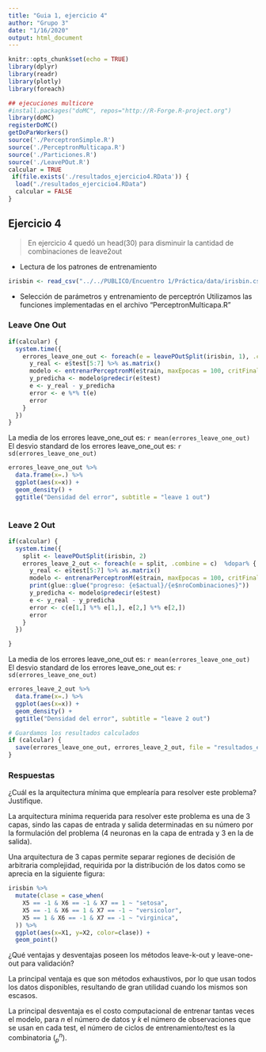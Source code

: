 ```yaml
---
title: "Guia 1, ejercicio 4"
author: "Grupo 3"
date: "1/16/2020"
output: html_document
---
```



```r
knitr::opts_chunk$set(echo = TRUE)
library(dplyr)
library(readr)
library(plotly)
library(foreach)

## ejecuciones multicore
#install.packages("doMC", repos="http://R-Forge.R-project.org")
library(doMC)
registerDoMC()
getDoParWorkers() 
source('./PerceptronSimple.R')
source('./PerceptronMulticapa.R')
source('./Particiones.R')
source('./LeavePOut.R')
calcular = TRUE
 if(file.exists('./resultados_ejercicio4.RData')) {
  load("./resultados_ejercicio4.RData")
  calcular = FALSE
}

```

## Ejercicio 4


> En ejercicio 4 quedó un head(30) para disminuir la cantidad de combinaciones de leave2out


 - Lectura de los patrones de entrenamiento

```r
irisbin <- read_csv("../../PUBLICO/Encuentro 1/Práctica/data/irisbin.csv", col_names = FALSE) %>% head(30)

```

- Selección de parámetros y entrenamiento de perceptrón
Utilizamos las funciones implementadas en el archivo "PerceptronMulticapa.R"


### Leave One Out
```r
if(calcular) {
  system.time({
    errores_leave_one_out <- foreach(e = leavePOutSplit(irisbin, 1), .combine = c)  %dopar% { #para ejecucion secuencia %do% {
      y_real <- e$test[5:7] %>% as.matrix()
      modelo <- entrenarPerceptronM(e$train, maxEpocas = 100, critFinalizacion = 0.8, arquitectura = c(4,3,3))
      y_predicha <- modelo$predecir(e$test)
      e <- y_real - y_predicha
      error <- e %*% t(e)
      error
    }
  })
}
```
La media de los errores leave_one_out es: `r mean(errores_leave_one_out)`
El desvio standard de los errores leave_one_out es: `r sd(errores_leave_one_out)`

```r
errores_leave_one_out %>%
  data.frame(x=.) %>% 
  ggplot(aes(x=x)) +
  geom_density() +
  ggtitle("Densidad del error", subtitle = "leave 1 out")
    
```


### Leave 2 Out
```r
if(calcular) {
  system.time({
    split <- leavePOutSplit(irisbin, 2)
    errores_leave_2_out <- foreach(e = split, .combine = c)  %dopar% { #para ejecucion secuencia %do% {
      y_real <- e$test[5:7] %>% as.matrix()
      modelo <- entrenarPerceptronM(e$train, maxEpocas = 100, critFinalizacion = 0.7, arquitectura = c(4,3,3))
      print(glue::glue("progreso: {e$actual}/{e$nroCombinaciones}"))
      y_predicha <- modelo$predecir(e$test)
      e <- y_real - y_predicha
      error <- c(e[1,] %*% e[1,], e[2,] %*% e[2,])
      error
    }
  })

}
```
La media de los errores leave_one_out es: `r mean(errores_leave_one_out)`
El desvio standard de los errores leave_one_out es: `r sd(errores_leave_one_out)`

```r
errores_leave_2_out %>%
  data.frame(x=.) %>% 
  ggplot(aes(x=x)) +
  geom_density() +
  ggtitle("Densidad del error", subtitle = "leave 2 out")
```


```r

# Guardamos los resultados calculados
if (calcular) {
  save(errores_leave_one_out, errores_leave_2_out, file = "resultados_ejercicio4.RData")
}

```


### Respuestas

¿Cuál es la arquitectura mı́nima que emplearı́a para resolver
este problema? Justifique.

La arquitectura mínima requerida para resolver este problema es una de 3 capas, sindo las capas de entrada y salida determinadas en su número por la formulación del problema (4 neuronas en la capa de entrada y 3 en la de salida).

Una arquitectura de 3 capas permite separar regiones de decisión de arbitraria complejidad, requirida por la distribución de los datos como se aprecia en la siguiente figura:

```r
irisbin %>% 
  mutate(clase = case_when(
    X5 == -1 & X6 == -1 & X7 == 1 ~ "setosa",
    X5 == -1 & X6 == 1 & X7 == -1 ~ "versicolor",
    X5 == 1 & X6 == -1 & X7 == -1 ~ "virginica",
  )) %>% 
  ggplot(aes(x=X1, y=X2, color=clase)) +
  geom_point()
```




¿Qué ventajas y desventajas poseen los métodos leave-k-out
y leave-one-out para validación?


La principal ventaja es que son métodos exhaustivos, por lo que usan todos los datos disponibles, resultando de gran utilidad cuando los mismos son escasos.

La principal desventaja es el costo computacional de entrenar tantas veces el modelo, para $n$ el número de datos y $k$ el número de observaciones que se usan en cada test, el número de ciclos de entrenamiento/test es la combinatoria $(_p^n)$.




